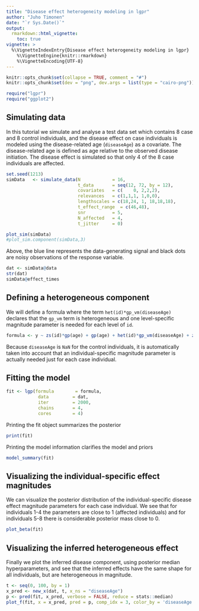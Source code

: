 ```yaml
---
title: "Disease effect heterogeneity modeling in lgpr"
author: "Juho Timonen"
date: "`r Sys.Date()`"
output: 
  rmarkdown::html_vignette:
    toc: true
vignette: >
  %\VignetteIndexEntry{Disease effect heterogeneity modeling in lgpr}
    %\VignetteEngine{knitr::rmarkdown}
    %\VignetteEncoding{UTF-8}
---
```


```r
knitr::opts_chunk$set(collapse = TRUE, comment = "#")
knitr::opts_chunk$set(dev = "png", dev.args = list(type = "cairo-png"))
```

```r
require("lgpr")
require("ggplot2")
```

## Simulating data

In this tutorial we simulate and analyse a test data set which contains 8 case and 8 control individuals, and the disease effect on case individuals is modeled using
the disease-related age (`diseaseAge`) as a covariate. The disease-related age is defined as age relative to the observed disease initiation. The disease effect is simulated so that
only 4 of the 8 case individuals are affected.

```r
set.seed(1213)
simData   <- simulate_data(N            = 16,
                           t_data       = seq(12, 72, by = 12),
                           covariates   = c(    0, 2,2,2),
                           relevances   = c(1,1,1, 1,0,0),
                           lengthscales = c(18,24, 1, 18,18,18),
                           t_effect_range  = c(46,48),
                           snr          = 5,
                           N_affected   = 4,
                           t_jitter     = 0)

plot_sim(simData)
#plot_sim.component(simData,3)
```
Above, the blue line represents the data-generating signal and black dots are
noisy observations of the response variable.

```r
dat <- simData@data
str(dat)
simData@effect_times
```

## Defining a heterogeneous component

We will define a formula where the term `het(id)*gp_vm(diseaseAge)`
declares that the `gp_vm` term is heterogeneous and one level-specific magnitude parameter is needed for each level of `id`.

```r
formula <- y ~ zs(id)*gp(age) + gp(age) + het(id)*gp_vm(diseaseAge) + zs(z1)*gp(age) + zs(z2)*gp(age) + zs(z3)*gp(age)
```

Because `diseaseAge` is `NaN` for the control individuals, it is automatically taken into account that an individual-specific magnitude parameter is actually needed just for each case individual.

## Fitting the model

```r
fit <- lgp(formula        = formula,
            data         = dat,
            iter         = 2000,
            chains       = 4,
            cores        = 4)
```

Printing the fit object summarizes the posterior
```r
print(fit)
```

Printing the model information clarifies the model and priors
```r
model_summary(fit)
```

## Visualizing the individual-specific effect magnitudes
We can visualize the posterior distribution of the individual-specific disease effect magnitude parameters for each case individual. We see
that for individuals 1-4 the parameters are close to 1 (affected individuals)
and for individuals 5-8 there is considerable posterior mass close to 0.
```r
plot_beta(fit)
```

## Visualizing the inferred heterogeneous effect
Finally we plot the inferred disease component, using posterior median
hyperparameters, and see that the inferred effects have the same shape for all individuals, but are heterogeneous in magnitude.
```r
t <- seq(0, 100, by = 1)
x_pred <- new_x(dat, t, x_ns = "diseaseAge")
p <- pred(fit, x_pred, verbose = FALSE, reduce = stats::median)
plot_f(fit, x = x_pred, pred = p, comp_idx = 3, color_by = 'diseaseAge')
```


